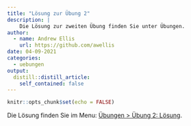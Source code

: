 ```yaml
---
title: "Lösung zur Übung 2"
description: |
    Die Lösung zur zweiten Übung finden Sie unter Übungen.
author:
  - name: Andrew Ellis
    url: https://github.com/awellis
date: 04-09-2021
categories:
  - uebungen
output:
  distill::distill_article:
    self_contained: false
---
```



```r
knitr::opts_chunk$set(echo = FALSE)
```
Die Lösung finden Sie im Menu: [Übungen > Übung 2: Lösung](https://kogpsy.github.io/neuroscicomplab/solution-2.html). 
